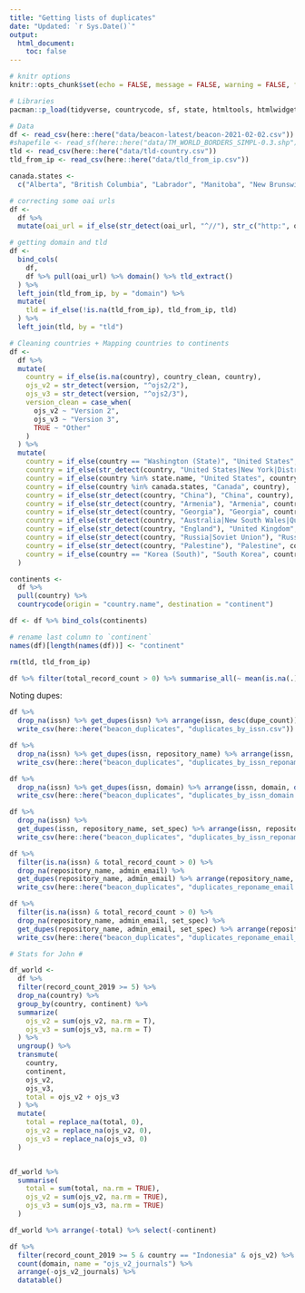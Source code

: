```yaml
---
title: "Getting lists of duplicates"
date: "Updated: `r Sys.Date()`"
output:
  html_document:
    toc: false
---
```



```r
# knitr options
knitr::opts_chunk$set(echo = FALSE, message = FALSE, warning = FALSE, fig.retina = 4)
```


```r
# Libraries
pacman::p_load(tidyverse, countrycode, sf, state, htmltools, htmlwidgets, urltools, janitor, DT, RColorBrewer, plotly)

# Data
df <- read_csv(here::here("data/beacon-latest/beacon-2021-02-02.csv"))
#shapefile <- read_sf(here::here("data/TM_WORLD_BORDERS_SIMPL-0.3.shp"))
tld <- read_csv(here::here("data/tld-country.csv"))
tld_from_ip <- read_csv(here::here("data/tld_from_ip.csv"))

canada.states <- 
  c("Alberta", "British Columbia", "Labrador", "Manitoba", "New Brunswick", "Newfoundland", "Nova Scotia", "Nunavut", "North West Terr.", "Ontario", "Prince Edward Is.", "Québec (Province)", "Saskatchewan", "Yukon")
```


```r
# correcting some oai urls
df <- 
  df %>% 
  mutate(oai_url = if_else(str_detect(oai_url, "^//"), str_c("http:", oai_url), oai_url))
```


```r
# getting domain and tld
df <- 
  bind_cols(
    df,
    df %>% pull(oai_url) %>% domain() %>% tld_extract()
  ) %>% 
  left_join(tld_from_ip, by = "domain") %>%
  mutate(
    tld = if_else(!is.na(tld_from_ip), tld_from_ip, tld)
  ) %>%
  left_join(tld, by = "tld")
```


```r
# Cleaning countries + Mapping countries to continents
df <-
  df %>% 
  mutate(
    country = if_else(is.na(country), country_clean, country),
    ojs_v2 = str_detect(version, "^ojs2/2"),
    ojs_v3 = str_detect(version, "^ojs2/3"),
    version_clean = case_when(
      ojs_v2 ~ "Version 2",
      ojs_v3 ~ "Version 3",
      TRUE ~ "Other"
    )
  ) %>% 
  mutate(
    country = if_else(country == "Washington (State)", "United States", country),
    country = if_else(str_detect(country, "United States|New York|District of Columbia"), "United States", country),
    country = if_else(country %in% state.name, "United States", country),
    country = if_else(country %in% canada.states, "Canada", country),
    country = if_else(str_detect(country, "China"), "China", country),
    country = if_else(str_detect(country, "Armenia"), "Armenia", country),
    country = if_else(str_detect(country, "Georgia"), "Georgia", country),
    country = if_else(str_detect(country, "Australia|New South Wales|Queensland|Victoria"), "Australia", country),
    country = if_else(str_detect(country, "England"), "United Kingdom", country),
    country = if_else(str_detect(country, "Russia|Soviet Union"), "Russia", country),
    country = if_else(str_detect(country, "Palestine"), "Palestine", country),
    country = if_else(country == "Korea (South)", "South Korea", country)
  )

continents <-
  df %>%
  pull(country) %>% 
  countrycode(origin = "country.name", destination = "continent")

df <- df %>% bind_cols(continents)

# rename last column to `continent`
names(df)[length(names(df))] <- "continent"

rm(tld, tld_from_ip)

df %>% filter(total_record_count > 0) %>% summarise_all(~ mean(is.na(.)))
```


Noting dupes:

```r
df %>% 
  drop_na(issn) %>% get_dupes(issn) %>% arrange(issn, desc(dupe_count)) %>% 
  write_csv(here::here("beacon_duplicates", "duplicates_by_issn.csv"))

df %>% 
  drop_na(issn) %>% get_dupes(issn, repository_name) %>% arrange(issn, repository_name, desc(dupe_count)) %>% 
  write_csv(here::here("beacon_duplicates", "duplicates_by_issn_reponame.csv"))

df %>% 
  drop_na(issn) %>% get_dupes(issn, domain) %>% arrange(issn, domain, desc(dupe_count)) %>% 
  write_csv(here::here("beacon_duplicates", "duplicates_by_issn_domain.csv"))
```


```r
df %>% 
  drop_na(issn) %>% 
  get_dupes(issn, repository_name, set_spec) %>% arrange(issn, repository_name, set_spec, desc(dupe_count)) %>% 
  write_csv(here::here("beacon_duplicates", "duplicates_by_issn_reponame_setspec.csv"))

df %>% 
  filter(is.na(issn) & total_record_count > 0) %>% 
  drop_na(repository_name, admin_email) %>% 
  get_dupes(repository_name, admin_email) %>% arrange(repository_name, admin_email, desc(dupe_count)) %>% 
  write_csv(here::here("beacon_duplicates", "duplicates_reponame_email (no issn).csv"))

df %>% 
  filter(is.na(issn) & total_record_count > 0) %>% 
  drop_na(repository_name, admin_email, set_spec) %>% 
  get_dupes(repository_name, admin_email, set_spec) %>% arrange(repository_name, admin_email, set_spec, desc(dupe_count)) %>% 
  write_csv(here::here("beacon_duplicates", "duplicates_reponame_email_setspec (no issn).csv"))
```






```r
# Stats for John #

df_world <-
  df %>%
  filter(record_count_2019 >= 5) %>% 
  drop_na(country) %>%   
  group_by(country, continent) %>% 
  summarize(
    ojs_v2 = sum(ojs_v2, na.rm = T),
    ojs_v3 = sum(ojs_v3, na.rm = T)
  ) %>% 
  ungroup() %>% 
  transmute(
    country,
    continent,
    ojs_v2,
    ojs_v3,
    total = ojs_v2 + ojs_v3
  ) %>% 
  mutate(
    total = replace_na(total, 0),
    ojs_v2 = replace_na(ojs_v2, 0),
    ojs_v3 = replace_na(ojs_v3, 0)
  )


df_world %>% 
  summarise(
    total = sum(total, na.rm = TRUE),
    ojs_v2 = sum(ojs_v2, na.rm = TRUE),
    ojs_v3 = sum(ojs_v3, na.rm = TRUE)
  )

df_world %>% arrange(-total) %>% select(-continent)

df %>%
  filter(record_count_2019 >= 5 & country == "Indonesia" & ojs_v2) %>% 
  count(domain, name = "ojs_v2_journals") %>% 
  arrange(-ojs_v2_journals) %>% 
  datatable()
```

